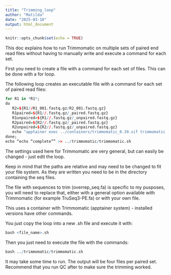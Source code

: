 ```yaml
---
title: "Trimming_loop"
author: "Matilda"
date: "2025-03-10"
output: html_document
---
```


```r
knitr::opts_chunk$set(echo = TRUE)
```
This doc explains how to run Trimmomatic on multiple sets of paired end read files without having to manually write and execute a command for each set.

First you need to create a file with a command for each set of files. This can be done with a for loop.

The following loop creates an executable file with a command for each set of paired read files:
```r
for R1 in *R1*;
do
   R2=${R1//R1_001.fastq.gz/R2_001.fastq.gz}
   R1paired=${R1//.fastq.gz/_paired.fastq.gz}
   R1unpaired=${R1//.fastq.gz/_unpaired.fastq.gz}	
   R2paired=${R2//.fastq.gz/_paired.fastq.gz}
   R2unpaired=${R2//.fastq.gz/_unpaired.fastq.gz}	
   echo "apptainer exec ../containers/trimmomatic_0.39.sif trimmomatic PE -phred33 $R1 $R2 ../trimmomatic/trimmomatic_out/$R1paired ../trimmomatic/trimmomatic_out/$R1unpaired ../trimmomatic/trimmomatic_out/$R2paired ../trimmomatic/trimmomatic_out/$R2unpaired ILLUMINACLIP:../trimmomatic/overrep_seq.fa:2:30:10:2:True LEADING:3 TRAILING:3 SLIDINGWINDOW:4:15 MINLEN:36" >> ../trimmomatic/trimmomatic.sh;
done;
echo “echo “complete”” >> ../trimmomatic/trimmomatic.sh
```
The settings used here for Trimmomatic are very general, but can easily be changed - just edit the loop.

Keep in mind that the paths are relative and may need to be changed to fit your file system. As they are written you need to be in the directory containing the seq files.

The file with sequences to trim (overrep_seq.fa) is specific to my pusposes, you will need to replace that, either with a general option available with Trimmomatic (for example TruSeq3-PE.fa) or with your own file.

This uses a container with Trimmomatic (apptainer system) - installed versions have other commands.

You just copy the loop into a new .sh file and execute it with:
```r
bash <file_name>.sh
```

Then you just need to execute the file with the commands:
```r
bash ../trimmomatic/trimmomatic.sh
```

It may take some time to run. The output will be four files per paired set.
Recommend that you run QC after to make sure the trimming worked.
